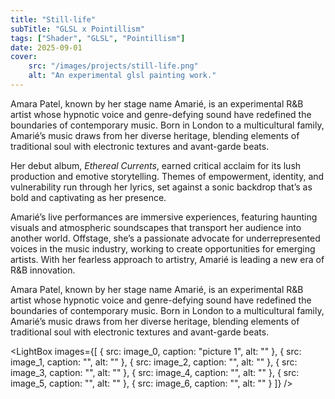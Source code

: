 ```yaml
---
title: "Still-life"
subTitle: "GLSL x Pointillism"
tags: ["Shader", "GLSL", "Pointillism"]
date: 2025-09-01
cover: 
    src: "/images/projects/still-life.png"
    alt: "An experimental glsl painting work."
---
```





Amara Patel, known by her stage name Amarié, is an experimental R&B artist whose hypnotic voice and genre-defying sound have redefined the boundaries of contemporary music. Born in London to a multicultural family, Amarié’s music draws from her diverse heritage, blending elements of traditional soul with electronic textures and avant-garde beats.

Her debut album, *Ethereal Currents*, earned critical acclaim for its lush production and emotive storytelling. Themes of empowerment, identity, and vulnerability run through her lyrics, set against a sonic backdrop that’s as bold and captivating as her presence.

Amarié’s live performances are immersive experiences, featuring haunting visuals and atmospheric soundscapes that transport her audience into another world. Offstage, she’s a passionate advocate for underrepresented voices in the music industry, working to create opportunities for emerging artists. With her fearless approach to artistry, Amarié is leading a new era of R&B innovation.


Amara Patel, known by her stage name Amarié, is an experimental R&B artist whose hypnotic voice and genre-defying sound have redefined the boundaries of contemporary music. Born in London to a multicultural family, Amarié’s music draws from her diverse heritage, blending elements of traditional soul with electronic textures and avant-garde beats.


<LightBox
  images={[
    { src: image_0, caption: "picture 1", alt: "" },
    { src: image_1, caption: "", alt: "" },
    { src: image_2, caption: "", alt: "" },
    { src: image_3, caption: "", alt: "" },
    { src: image_4, caption: "", alt: "" },
    { src: image_5, caption: "", alt: "" },
    { src: image_6, caption: "", alt: "" }
  ]}
/>